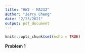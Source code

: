 ---
title: "HW2 - MA232"
author: "Jerry Cheng"
date: "2/23/2021"
output: pdf_document
---

```{r setup, include=FALSE}
knitr::opts_chunk$set(echo = TRUE)
```

\centerline{I pledge my honor that I have abided by the Stevens Honor System.} 
**Problem 1**  


